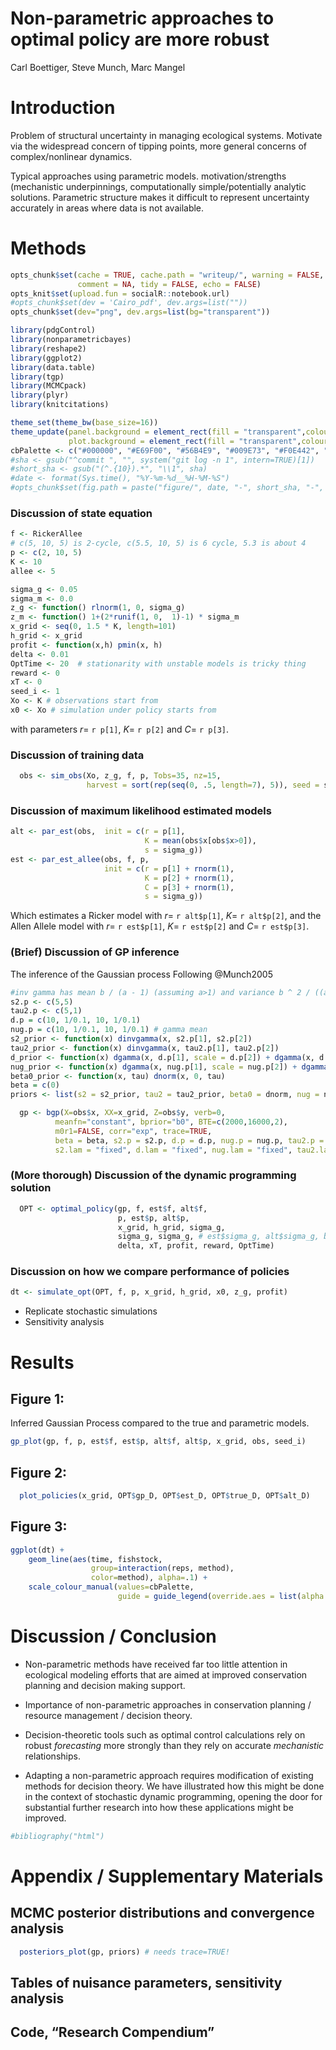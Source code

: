 Non-parametric approaches to optimal policy are more robust
===========================================================

Carl Boettiger, Steve Munch, Marc Mangel


# Introduction

Problem of structural uncertainty in managing ecological systems.  Motivate via the widespread concern of tipping points, more general concerns of complex/nonlinear dynamics.  


Typical approaches using parametric models.  motivation/strengths (mechanistic underpinnings, computationally simple/potentially analytic solutions.  Parametric structure makes it difficult to represent uncertainty accurately in areas where data is not available.  


# Methods


```r
opts_chunk$set(cache = TRUE, cache.path = "writeup/", warning = FALSE, message = FALSE,
               comment = NA, tidy = FALSE, echo = FALSE)
opts_knit$set(upload.fun = socialR::notebook.url)
#opts_chunk$set(dev = 'Cairo_pdf', dev.args=list(""))
opts_chunk$set(dev="png", dev.args=list(bg="transparent"))
```
```r
library(pdgControl)
library(nonparametricbayes)
library(reshape2)
library(ggplot2)
library(data.table)
library(tgp)
library(MCMCpack)
library(plyr)
library(knitcitations)
```
```r
theme_set(theme_bw(base_size=16))
theme_update(panel.background = element_rect(fill = "transparent",colour = NA),
             plot.background = element_rect(fill = "transparent",colour = NA))
cbPalette <- c("#000000", "#E69F00", "#56B4E9", "#009E73", "#F0E442", "#0072B2", "#D55E00", "#CC79A7")
#sha <- gsub("^commit ", "", system("git log -n 1", intern=TRUE)[1])
#short_sha <- gsub("(^.{10}).*", "\\1", sha)
#date <- format(Sys.time(), "%Y-%m-%d__%H-%M-%S")
#opts_chunk$set(fig.path = paste("figure/", date, "-", short_sha, "-", sep=""))
```

### Discussion of state equation
```r
f <- RickerAllee
# c(5, 10, 5) is 2-cycle, c(5.5, 10, 5) is 6 cycle, 5.3 is about 4
p <- c(2, 10, 5) 
K <- 10
allee <- 5
```


```r
sigma_g <- 0.05
sigma_m <- 0.0
z_g <- function() rlnorm(1, 0, sigma_g)
z_m <- function() 1+(2*runif(1, 0,  1)-1) * sigma_m
x_grid <- seq(0, 1.5 * K, length=101)
h_grid <- x_grid
profit <- function(x,h) pmin(x, h)
delta <- 0.01
OptTime <- 20  # stationarity with unstable models is tricky thing
reward <- 0
xT <- 0
seed_i <- 1
Xo <- K # observations start from
x0 <- Xo # simulation under policy starts from
```

with parameters $r =$ `r p[1]`, $K =$ `r p[2]` and $C =$ `r p[3]`.   




### Discussion of training data
```r
  obs <- sim_obs(Xo, z_g, f, p, Tobs=35, nz=15, 
                 harvest = sort(rep(seq(0, .5, length=7), 5)), seed = seed_i)
```



### Discussion of maximum likelihood estimated models
```r
alt <- par_est(obs,  init = c(r = p[1], 
                              K = mean(obs$x[obs$x>0]), 
                              s = sigma_g))
est <- par_est_allee(obs, f, p,  
                     init = c(r = p[1] + rnorm(1), 
                              K = p[2] + rnorm(1), 
                              C = p[3] + rnorm(1), 
                              s = sigma_g))
```


Which estimates a Ricker model with $r =$ `r alt$p[1]`, $K =$ `r alt$p[2]`, and the Allen Allele model with $r =$ `r est$p[1]`, $K =$ `r est$p[2]` and $C =$ `r est$p[3]`.  


### (Brief) Discussion of GP inference

The inference of the Gaussian process Following @Munch2005 

```r
#inv gamma has mean b / (a - 1) (assuming a>1) and variance b ^ 2 / ((a - 2) * (a - 1) ^ 2) (assuming a>2)
s2.p <- c(5,5)  
tau2.p <- c(5,1)
d.p = c(10, 1/0.1, 10, 1/0.1)
nug.p = c(10, 1/0.1, 10, 1/0.1) # gamma mean
s2_prior <- function(x) dinvgamma(x, s2.p[1], s2.p[2])
tau2_prior <- function(x) dinvgamma(x, tau2.p[1], tau2.p[2])
d_prior <- function(x) dgamma(x, d.p[1], scale = d.p[2]) + dgamma(x, d.p[3], scale = d.p[4])
nug_prior <- function(x) dgamma(x, nug.p[1], scale = nug.p[2]) + dgamma(x, nug.p[3], scale = nug.p[4])
beta0_prior <- function(x, tau) dnorm(x, 0, tau)
beta = c(0)
priors <- list(s2 = s2_prior, tau2 = tau2_prior, beta0 = dnorm, nug = nug_prior, d = d_prior, ldetK = function(x) 0)
```

```r
  gp <- bgp(X=obs$x, XX=x_grid, Z=obs$y, verb=0,
          meanfn="constant", bprior="b0", BTE=c(2000,16000,2),
          m0r1=FALSE, corr="exp", trace=TRUE, 
          beta = beta, s2.p = s2.p, d.p = d.p, nug.p = nug.p, tau2.p = tau2.p,
          s2.lam = "fixed", d.lam = "fixed", nug.lam = "fixed", tau2.lam = "fixed")      
```


### (More thorough) Discussion of the dynamic programming solution

```r
  OPT <- optimal_policy(gp, f, est$f, alt$f,
                        p, est$p, alt$p,
                        x_grid, h_grid, sigma_g, 
                        sigma_g, sigma_g, # est$sigma_g, alt$sigma_g, but those ests are poor
                        delta, xT, profit, reward, OptTime)
```


### Discussion on how we compare performance of policies

```r
dt <- simulate_opt(OPT, f, p, x_grid, h_grid, x0, z_g, profit)
```

* Replicate stochastic simulations 
* Sensitivity analysis

# Results

## Figure 1: 

Inferred Gaussian Process compared to the true and parametric models.  

```r
gp_plot(gp, f, p, est$f, est$p, alt$f, alt$p, x_grid, obs, seed_i)
```


## Figure 2: 

```r
  plot_policies(x_grid, OPT$gp_D, OPT$est_D, OPT$true_D, OPT$alt_D)
```

## Figure 3: 

```r
ggplot(dt) + 
    geom_line(aes(time, fishstock, 
                  group=interaction(reps, method), 
                  color=method), alpha=.1) +
    scale_colour_manual(values=cbPalette, 
                        guide = guide_legend(override.aes = list(alpha = 1)))
```


# Discussion / Conclusion


* Non-parametric methods have received far too little attention in ecological modeling efforts that are aimed at improved conservation planning and decision making support.  

* Importance of non-parametric approaches in conservation planning / resource management / decision theory.  

* Decision-theoretic tools such as optimal control calculations rely on robust _forecasting_ more strongly than they rely on accurate _mechanistic_ relationships.  

* Adapting a non-parametric approach requires modification of existing methods for decision theory.  We have illustrated how this might be done in the context of stochastic dynamic programming, opening the door for substantial further research into how these applications might be improved.  



```r
#bibliography("html")
```


# Appendix / Supplementary Materials

## MCMC posterior distributions and convergence analysis

```r
  posteriors_plot(gp, priors) # needs trace=TRUE!
```
 
## Tables of nuisance parameters, sensitivity analysis

## Code, "Research Compendium"



